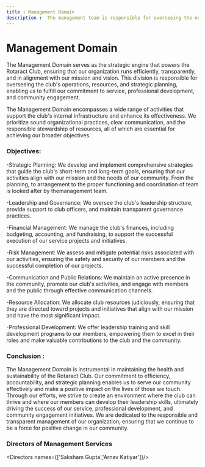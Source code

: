 ```yaml
---
title : Management Domain
description :  The management team is responsible for overseeing the organization's operations, setting strategic goals, making decisions, allocating resources, and ensuring the overall success and growth of the club. 
---
```


# Management Domain

The Management Domain serves as the strategic engine that powers the Rotaract Club, ensuring that our organization runs efficiently, transparently, and in alignment with our mission and vision. This division is responsible for overseeing the club's operations, resources, and strategic planning, enabling us to fulfill our commitment to service, professional development, and community engagement.

The Management Domain encompasses a wide range of activities that support the club's internal infrastructure and enhance its effectiveness. We prioritize sound organizational practices, clear communication, and the responsible stewardship of resources, all of which are essential for achieving our broader objectives.

### Objectives:

-Strategic Planning:  We develop and implement comprehensive strategies that guide the club's short-term and long-term goals, ensuring that our activities align with our mission and the needs of our community. From the planning, to arrangement to the proper functioning and coordination of team is looked after by themanagement team.

-Leadership and Governance:  We oversee the club's leadership structure, provide support to club officers, and maintain transparent governance practices.

-Financial Management:  We manage the club's finances, including budgeting, accounting, and fundraising, to support the successful execution of our service projects and initiatives.

-Risk Management: We assess and mitigate potential risks associated with our activities, ensuring the safety and security of our members and the successful completion of our projects.

-Communication and Public Relations:  We maintain an active presence in the community, promote our club's activities, and engage with members and the public through effective communication channels.

-Resource Allocation:  We allocate club resources judiciously, ensuring that they are directed toward projects and initiatives that align with our mission and have the most significant impact.

-Professional Development: We offer leadership training and skill development programs to our members, empowering them to excel in their roles and make valuable contributions to the club and the community.

### Conclusion :
The Management Domain is instrumental in maintaining the health and sustainability of the Rotaract Club. Our commitment to efficiency, accountability, and strategic planning enables us to serve our community effectively and make a positive impact on the lives of those we touch. Through our efforts, we strive to create an environment where the club can thrive and where our members can develop their leadership skills, ultimately driving the success of our service, professional development, and community engagement initiatives. We are dedicated to the responsible and transparent management of our organization, ensuring that we continue to be a force for positive change in our community.

### Directors of Management Services
<Directors names={['Saksham Gupta','Arnav Katiyar']}/>